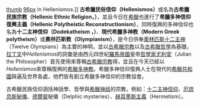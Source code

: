 <!--[[:Image:Athens_seal.png|thumb]] (spelled '[[Athena|Athena]],' who is on the seal)]]--> 
[[圖像:Lewes_Bonfire,_discarded_torch.jpg|thumb]]
[[圖像:Laurel_wreath_fa13.gif|96px]] in Hellenismos.]]
'''古希臘民俗信仰（Hellenismos）'''或名為'''古希臘民族宗教（Hellenic Ethnic Religion，''{{lang-el|Ελληνική Εθνική Θρησκεία}}''）'''，並且今日在[[希臘|希臘]]也進行了'''希臘多神信仰復興主義（Hellenic Polytheistic Reconstructionism）'''，同時復興的多神信仰也名為'''十二主神信仰（Dodekatheism ，''{{lang-el|Δωδεκαθεϊσμός}}''）'''、'''現代希臘多神教（Modern Greek polytheism）'''或'''奧林匹斯教（Olympianism）'''，是今日供奉[[奧林匹斯十二主神|奧林匹斯十二主神]]（Twelve Olympians）為主要的神明，並以[[古希臘宗教|古希臘宗教]]以及[[古希臘哲學|古希臘哲學]]為基礎。[[拉丁文|拉丁文]]中''Hellenismos''的詞彙是由西元四世紀[[羅馬帝國|羅馬帝國]]皇帝[[尤利安|哲學家尤利安]]（Julian the Philosopher）首先使用來尊稱[[古希臘宗教|古希臘宗教]]得，並且在今天已經以''Hellenismos''來尊稱復興的[[希臘多神教_(復興)|希臘多神教]]。希臘多神信仰復興人士在現代的[[希腊|希臘共和國]]與遍及世界各處，他們皆有創立希臘多神信仰的宗教協會。

古希臘民族信仰涵括神話學、哲學與[[希臘神祇及神話人物列表|希臘神祇]]的宗教，例如：[[希臘多神教_(復興)|十二主神信仰]]、[[厄琉息斯秘儀|厄琉息斯秘儀]]、[[德爾斐|德爾斐]]秘儀（Delphic mysteries）、[[赫耳墨斯主義|赫耳墨斯主義]]（Hermetism）。